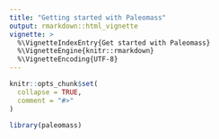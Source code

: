 ```yaml
---
title: "Getting started with Paleomass"
output: rmarkdown::html_vignette
vignette: >
  %\VignetteIndexEntry{Get started with Paleomass}
  %\VignetteEngine{knitr::rmarkdown}
  %\VignetteEncoding{UTF-8}
---
```


```r
knitr::opts_chunk$set(
  collapse = TRUE,
  comment = "#>"
)
```

```r
library(paleomass)
```
